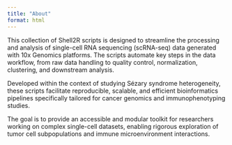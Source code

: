 ```yaml
---
title: "About"
format: html
---
```


This collection of Shell2R scripts is designed to streamline the processing and analysis of single-cell RNA sequencing (scRNA-seq) data generated with 10x Genomics platforms. The scripts automate key steps in the data workflow, from raw data handling to quality control, normalization, clustering, and downstream analysis.

Developed within the context of studying Sézary syndrome heterogeneity, these scripts facilitate reproducible, scalable, and efficient bioinformatics pipelines specifically tailored for cancer genomics and immunophenotyping studies.

The goal is to provide an accessible and modular toolkit for researchers working on complex single-cell datasets, enabling rigorous exploration of tumor cell subpopulations and immune microenvironment interactions.
